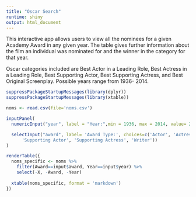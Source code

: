 ```yaml
---
title: "Oscar Search"
runtime: shiny
output: html_document
---
```


This interactive app allows users to view all the nominees for a given Academy Award in any given year. The table gives further information about the film an individual was nominated for and the winner in the category for that year. 

Oscar categories included are Best Actor in a Leading Role, Best Actress in a Leading Role, Best Supporting Actor, Best Supporting Actress, and Best Original Screenplay. Possible years range from 1936- 2014. 


```r
suppressPackageStartupMessages(library(dplyr))
suppressPackageStartupMessages(library(xtable))

noms <- read.csv(file='noms.csv')

inputPanel(
  numericInput("year", label = "Year:",min = 1936, max = 2014, value= 2014, step = 1),

  selectInput("award", label= 'Award Type:', choices=c('Actor', 'Actress',
      'Supporting Actor', 'Supporting Actress', 'Writer'))
)

renderTable({
  noms_specific <- noms %>%
    filter(Award==input$award, Year==input$year) %>%
    select(-X, -Award, -Year)
  
  xtable(noms_specific, format = 'markdown')
})

```



